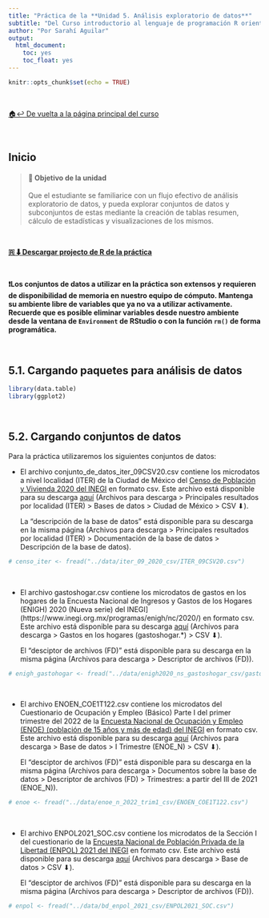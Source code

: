 ```yaml
---
title: "Práctica de la **Unidad 5. Análisis exploratorio de datos**"
subtitle: "Del Curso introductorio al lenguaje de programación R orientado al análisis cuantitativo en Ciencias Sociales"
author: "Por Sarahí Aguilar"
output:
  html_document:
    toc: yes
    toc_float: yes
---
```


```r
knitr::opts_chunk$set(echo = TRUE)
```

<br>

[🏠↩ De vuelta a la página principal del curso](index.html)

<br>

## Inicio

> #### **🚀 Objetivo de la unidad** 
Que el estudiante se familiarice con un flujo efectivo de análisis exploratorio de datos, y pueda explorar conjuntos de datos y subconjuntos de estas mediante la creación de tablas resumen, cálculo de estadísticas y visualizaciones de los mismos. 

<br>

[**🇷 ⬇ Descargar projecto de R de la práctica**](projs/unidad5.zip)

<br>

**❗Los conjuntos de datos a utilizar en la práctica son extensos y requieren de disponibilidad de memoria en nuestro equipo de cómputo. Mantenga su ambiente libre de variables que ya no va a utilizar activamente. Recuerde que es posible eliminar variables desde nuestro ambiente desde la ventana de `Environment` de RStudio o con la función `rm()` de forma programática.**

<br> 

## 5.1. Cargando paquetes para análisis de datos
```r
library(data.table)
library(ggplot2)
```

<br> 

## 5.2. Cargando conjuntos de datos

Para la práctica utilizaremos los siguientes conjuntos de datos: 

* El archivo conjunto_de_datos_iter_09CSV20.csv contiene los microdatos a nivel localidad (ITER) de la Ciudad de México del [Censo de Población y Vivienda 2020 del INEGI](https://www.inegi.org.mx/programas/ccpv/2020/) en formato csv. Este archivo está disponible para su descarga [aquí](https://www.inegi.org.mx/programas/ccpv/2020/?ps=microdatos) (Archivos para descarga > Principales resultados por localidad (ITER) > Bases de datos > Ciudad de México > CSV ⬇). 

  La "descripción de la base de datos" está disponible para su descarga en la misma página (Archivos para descarga > Principales resultados por localidad (ITER) > Documentación de la base de datos > Descripción de la base de datos).

```r
# censo_iter <- fread("../data/iter_09_2020_csv/ITER_09CSV20.csv")
```

<br>

* El archivo gastoshogar.csv contiene los microdatos de gastos en los hogares de la Encuesta Nacional de Ingresos y Gastos de los Hogares (ENIGH) 2020 (Nueva serie) del INEGI](https://www.inegi.org.mx/programas/enigh/nc/2020/) en formato csv. Este archivo está disponible para su descarga [aquí](https://www.inegi.org.mx/programas/enigh/nc/2020/#Microdatos) (Archivos para descarga > Gastos en los hogares (gastoshogar.*) > CSV ⬇). 

  El "desciptor de archivos (FD)" está disponible para su descarga en la misma página (Archivos para descarga > Descriptor de archivos (FD)).

```r
# enigh_gastohogar <- fread("../data/enigh2020_ns_gastoshogar_csv/gastoshogar.csv")
```

<br>

* El archivo ENOEN_COE1T122.csv contiene los microdatos del Cuestionario de Ocupación y Empleo (Básico) Parte I del primer trimestre del 2022 de la [Encuesta Nacional de Ocupación y Empleo (ENOE) (población de 15 años y más de edad) del INEGI](https://www.inegi.org.mx/programas/enoe/15ymas/) en formato csv. Este archivo está disponible para su descarga [aquí](https://www.inegi.org.mx/programas/enoe/15ymas/#Microdatos) (Archivos para descarga > Base de datos > I Trimestre (ENOE_N) > CSV ⬇). 

  El "desciptor de archivos (FD)" está disponible para su descarga en la misma página (Archivos para descarga > Documentos sobre la base de datos >  Descriptor de archivos (FD) > Trimestres: a partir del III de 2021 (ENOE_N)).

```r
# enoe <- fread("../data/enoe_n_2022_trim1_csv/ENOEN_COE1T122.csv")
```

<br>

* El archivo ENPOL2021_SOC.csv contiene los microdatos de la Sección I del cuestionario de la [Encuesta Nacional de Población Privada de la Libertad (ENPOL) 2021 del INEGI](https://www.inegi.org.mx/programas/enpol/2021/) en formato csv. Este archivo está disponible para su descarga [aquí](https://www.inegi.org.mx/programas/enpol/2021/#Microdatos) (Archivos para descarga > Base de datos > CSV ⬇). 

  El "desciptor de archivos (FD)" está disponible para su descarga en la misma página (Archivos para descarga >  Descriptor de archivos (FD)).

```r
# enpol <- fread("../data/bd_enpol_2021_csv/ENPOL2021_SOC.csv")
```